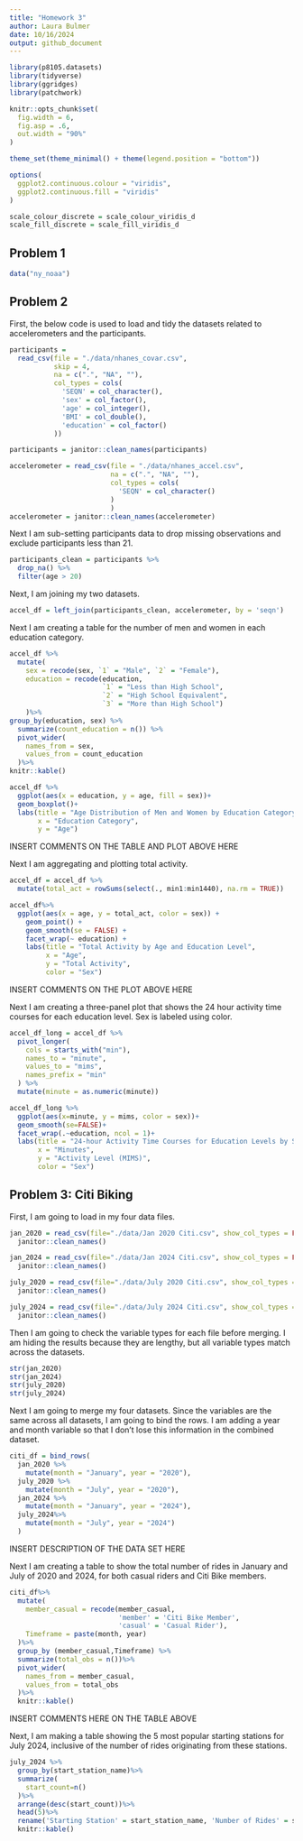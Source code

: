 ```yaml
---
title: "Homework 3"
author: Laura Bulmer
date: 10/16/2024
output: github_document
---
```

```r
library(p8105.datasets)
library(tidyverse)
library(ggridges)
library(patchwork)

knitr::opts_chunk$set(
  fig.width = 6,
  fig.asp = .6,
  out.width = "90%"
)

theme_set(theme_minimal() + theme(legend.position = "bottom"))

options(
  ggplot2.continuous.colour = "viridis",
  ggplot2.continuous.fill = "viridis"
)

scale_colour_discrete = scale_colour_viridis_d
scale_fill_discrete = scale_fill_viridis_d
```

## Problem 1

```r
data("ny_noaa")
```

## Problem 2

First, the below code is used to load and tidy the datasets related to accelerometers and the participants. 

```r
participants = 
  read_csv(file = "./data/nhanes_covar.csv", 
           skip = 4,
           na = c(".", "NA", ""),
           col_types = cols(
             'SEQN' = col_character(),
             'sex' = col_factor(),
             'age' = col_integer(),
             'BMI' = col_double(),
             'education' = col_factor()
           ))

participants = janitor::clean_names(participants)
```


```r
accelerometer = read_csv(file = "./data/nhanes_accel.csv",
                         na = c(".", "NA", ""),
                         col_types = cols(
                           'SEQN' = col_character()
                         )
                         )
accelerometer = janitor::clean_names(accelerometer)
```

Next I am sub-setting participants data to drop missing observations and exclude participants less than 21.

```r
participants_clean = participants %>%
  drop_na() %>%
  filter(age > 20)
```

Next, I am joining my two datasets. 

```r
accel_df = left_join(participants_clean, accelerometer, by = 'seqn')
```

Next I am creating a table for the number of men and women in each education category.

```r
accel_df %>%
  mutate(
    sex = recode(sex, `1` = "Male", `2` = "Female"),
    education = recode(education, 
                       `1` = "Less than High School", 
                       `2` = "High School Equivalent", 
                       `3` = "More than High School")
    )%>%
group_by(education, sex) %>%
  summarize(count_education = n()) %>%
  pivot_wider(
    names_from = sex,
    values_from = count_education
  )%>%
knitr::kable()
```

```r
accel_df %>%
  ggplot(aes(x = education, y = age, fill = sex))+
  geom_boxplot()+
  labs(title = "Age Distribution of Men and Women by Education Category",
       x = "Education Category",
       y = "Age")
```


INSERT COMMENTS ON THE TABLE AND PLOT ABOVE HERE

Next I am aggregating and plotting total activity.

```r
accel_df = accel_df %>%
  mutate(total_act = rowSums(select(., min1:min1440), na.rm = TRUE))

accel_df%>%
  ggplot(aes(x = age, y = total_act, color = sex)) +
    geom_point() +  
    geom_smooth(se = FALSE) +
    facet_wrap(~ education) + 
    labs(title = "Total Activity by Age and Education Level",
         x = "Age",
         y = "Total Activity",
         color = "Sex")
```

INSERT COMMENTS ON THE PLOT ABOVE HERE

Next I am creating a three-panel plot that shows the 24 hour activity time courses for each education level. Sex is labeled using color. 

```r
accel_df_long = accel_df %>%
  pivot_longer(
    cols = starts_with("min"),
    names_to = "minute",
    values_to = "mims",
    names_prefix = "min"
  ) %>%
  mutate(minute = as.numeric(minute))

accel_df_long %>%
  ggplot(aes(x=minute, y = mims, color = sex))+
  geom_smooth(se=FALSE)+
  facet_wrap(.~education, ncol = 1)+
  labs(title = "24-hour Activity Time Courses for Education Levels by Sex",
       x = "Minutes",
       y = "Activity Level (MIMS)",
       color = "Sex")
```

## Problem 3: Citi Biking

First, I am going to load in my four data files.

```r
jan_2020 = read_csv(file="./data/Jan 2020 Citi.csv", show_col_types = FALSE) %>%
  janitor::clean_names()

jan_2024 = read_csv(file="./data/Jan 2024 Citi.csv", show_col_types = FALSE)%>%
  janitor::clean_names()

july_2020 = read_csv(file="./data/July 2020 Citi.csv", show_col_types = FALSE)%>%
  janitor::clean_names()

july_2024 = read_csv(file="./data/July 2024 Citi.csv", show_col_types = FALSE)%>%
  janitor::clean_names()
```

Then I am going to check the variable types for each file before merging. I am hiding the results because they are lengthy, but all variable types match across the datasets.

```r
str(jan_2020)
str(jan_2024)
str(july_2020)
str(july_2024)
```

Next I am going to merge my four datasets. Since the variables are the same across all datasets, I am going to bind the rows. I am adding a year and month variable so that I don't lose this information in the combined dataset.

```r
citi_df = bind_rows(
  jan_2020 %>%
    mutate(month = "January", year = "2020"), 
  july_2020 %>%
    mutate(month = "July", year = "2020"), 
  jan_2024 %>%
    mutate(month = "January", year = "2024"), 
  july_2024%>%
    mutate(month = "July", year = "2024")
  )
```

INSERT DESCRIPTION OF THE DATA SET HERE

Next I am creating a table to show the total number of rides in January and July of 2020 and 2024, for both casual riders and Citi Bike members.

```r
citi_df%>%
  mutate(
    member_casual = recode(member_casual, 
                           'member' = 'Citi Bike Member', 
                           'casual' = 'Casual Rider'),
    Timeframe = paste(month, year)
  )%>%
  group_by (member_casual,Timeframe) %>%
  summarize(total_obs = n())%>%
  pivot_wider(
    names_from = member_casual,
    values_from = total_obs
  )%>%
  knitr::kable()
```

INSERT COMMENTS HERE ON THE TABLE ABOVE

Next, I am making a table showing the 5 most popular starting stations for July 2024, inclusive of the number of rides originating from these stations.

```r
july_2024 %>%
  group_by(start_station_name)%>%
  summarize(
    start_count=n()
  )%>%
  arrange(desc(start_count))%>%
  head(5)%>%
  rename('Starting Station' = start_station_name, 'Number of Rides' = start_count)%>%
  knitr::kable()
```

